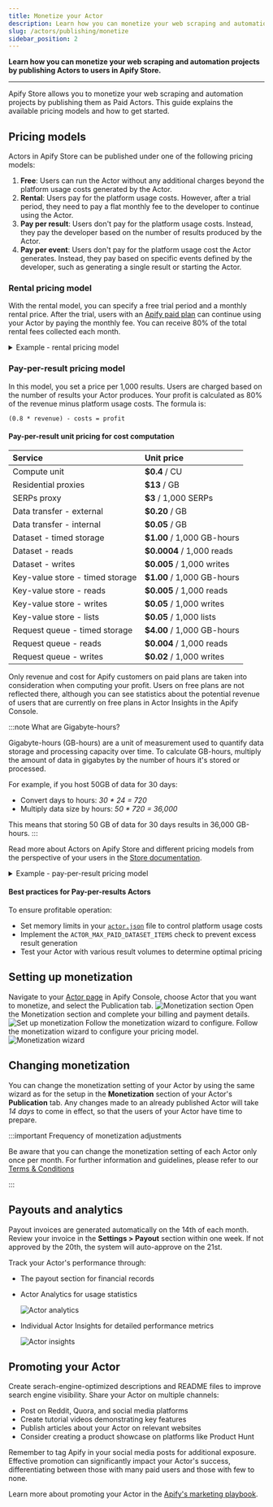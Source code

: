 ```yaml
---
title: Monetize your Actor
description: Learn how you can monetize your web scraping and automation projects by publishing Actors to users in Apify Store.
slug: /actors/publishing/monetize
sidebar_position: 2
---
```


**Learn how you can monetize your web scraping and automation projects by publishing Actors to users in Apify Store.**

---

Apify Store allows you to monetize your web scraping and automation projects by publishing them as Paid Actors. This guide explains the available pricing models and how to get started.

## Pricing models

Actors in Apify Store can be published under one of the following pricing models:

1. **Free**: Users can run the Actor without any additional charges beyond the platform usage costs generated by the Actor.
2. **Rental**: Users pay for the platform usage costs. However, after a trial period, they need to pay a flat monthly fee to the developer to continue using the Actor.
3. **Pay per result**: Users don't pay for the platform usage costs. Instead, they pay the developer based on the number of results produced by the Actor.
4. **Pay per event**: Users don't pay for the platform usage cost the Actor generates. Instead, they pay based on specific events defined by the developer, such as generating a single result or starting the Actor.

### Rental pricing model

With the rental model, you can specify a free trial period and a monthly rental price. After the trial, users with an [Apify paid plan](https://apify.com/pricing) can continue using your Actor by paying the monthly fee. You can receive 80% of the total rental fees collected each month.

<details>
    <summary>Example - rental pricing model</summary>

You make your Actor rental with 7-day free trial and then $30/month. During the first calendar month, three users start to use your Actor:

1. First user, on the Apify paid plan, starts the free trial on 15th
1. Second user, on the Apify paid plan, starts the free trial on 25th
1. Third user, on the Apify free plan, start the free trial on 20th

The first user pays their first rent 7 days after the free trial, i.e., on 22nd of the month. The second user only starts paying the rent next month. The third user is on the Apify free plan, so after the free trial ends on 27th of the month, they are not charged and cannot use the Actor further until they get a paid plan. Your profit is computed only from the first user. They were charged $30, so 80% of this goes to you, i.e., _0.8 * 30 = $24_.
</details>

### Pay-per-result pricing model

In this model, you set a price per 1,000 results. Users are charged based on the number of results your Actor produces. Your profit is calculated as 80% of the revenue minus platform usage costs. The formula is:

`(0.8 * revenue) - costs = profit`

#### Pay-per-result unit pricing for cost computation

| Service                         | Unit price                 |
|:--------------------------------|:---------------------------|
| Compute unit                    | **$0.4** / CU              |
| Residential proxies             | **$13** / GB               |
| SERPs proxy                     | **$3** / 1,000 SERPs       |
| Data transfer - external        | **$0.20** / GB             |
| Data transfer - internal        | **$0.05** / GB             |
| Dataset - timed storage         | **$1.00** / 1,000 GB-hours |
| Dataset - reads                 | **$0.0004** / 1,000 reads  |
| Dataset - writes                | **$0.005** / 1,000 writes  |
| Key-value store - timed storage | **$1.00** / 1,000 GB-hours |
| Key-value store - reads         | **$0.005** / 1,000 reads   |
| Key-value store - writes        | **$0.05** / 1,000 writes   |
| Key-value store - lists         | **$0.05** / 1,000 lists    |
| Request queue - timed storage   | **$4.00** / 1,000 GB-hours |
| Request queue - reads           | **$0.004** / 1,000 reads   |
| Request queue - writes          | **$0.02** / 1,000 writes   |

Only revenue and cost for Apify customers on paid plans are taken into consideration when computing your profit. Users on free plans are not reflected there, although you can see statistics about the potential revenue of users that are currently on free plans in Actor Insights in the Apify Console.

:::note What are Gigabyte-hours?

Gigabyte-hours (GB-hours) are a unit of measurement used to quantify data storage and processing capacity over time. To calculate GB-hours, multiply the amount of data in gigabytes by the number of hours it's stored or processed.

For example, if you host 50GB of data for 30 days:

- Convert days to hours: _30 * 24 = 720_
- Multiply data size by hours: _50 * 720 = 36,000_

This means that storing 50 GB of data for 30 days results in 36,000 GB-hours.
:::

Read more about Actors on Apify Store and different pricing models from the perspective of your users in the [Store documentation](https://docs.apify.com/platform/actors/running/actors-in-store).

<details>
<summary>Example - pay-per-result pricing model</summary>

You make your Actor pay-per-result and set the price to be $1/1,000 results. During the first month, two users on Apify paid plans use your Actor to get 50,000 and 20,000 results, costing them $50 and $20, respectively. Let's say the underlying platform usage for the first user is $5 and for the second $2. Third user, this time on Apify free plan, uses the Actor to get 5,000 results, with underlying platform usage of $0.5.

Your profit is computed only from the first two users, since they are on Apify paid plans. The revenue for the first user is $50 and for the second $20, i.e., total revenue is $70. The total underlying cost is _$5 + $2 = $7_. Since your profit is 80% of the revenue minus the cost, it would be _0.8 * 70 - 7 = $49_.
</details>

#### Best practices for Pay-per-results Actors

To ensure profitable operation:

- Set memory limits in your [`actor.json`](https://docs.apify.com/platform/actors/development/actor-definition/actor-json) file to control platform usage costs
- Implement the `ACTOR_MAX_PAID_DATASET_ITEMS` check to prevent excess result generation
- Test your Actor with various result volumes to determine optimal pricing

## Setting up monetization

Navigate to your [Actor page](https://console.apify.com/actors?tab=my) in Apify Console, choose Actor that you want to monetize, and select the Publication tab.
![Monetization section](./images/monetization-section.png)
Open the Monetization section and complete your billing and payment details.
![Set up monetization](./images/monetize_actor_set_up_monetization.png)
Follow the monetization wizard to configure. Follow the monetization wizard to configure your pricing model.
![Monetization wizard](./images/monetization_wizard.png)

## Changing monetization

You can change the monetization setting of your Actor by using the same wizard as for the setup in the **Monetization** section of your Actor's **Publication** tab. Any changes made to an already published Actor will take _14 days_ to come in effect, so that the users of your Actor have time to prepare.

:::important Frequency of monetization adjustments

Be aware that you can change the monetization setting of each Actor only once per month. For further information and guidelines, please refer to our [Terms & Conditions](https://apify.com/store-terms-and-conditions)

:::

## Payouts and analytics

Payout invoices are generated automatically on the 14th of each month. Review your invoice in the **Settings > Payout** section within one week. If not approved by the 20th, the system will auto-approve on the 21st.

Track your Actor's performance through:

- The payout section for financial records
- Actor Analytics for usage statistics

    ![Actor analytics](./images/actor_analytics.png)

- Individual Actor Insights for detailed performance metrics

    ![Actor insights](./images/actor-insights.png)

## Promoting your Actor

Create serach-engine-optimized descriptions and README files to improve search engine visibility. Share your Actor on multiple channels:

- Post on Reddit, Quora, and social media platforms
- Create tutorial videos demonstrating key features
- Publish articles about your Actor on relevant websites
- Consider creating a product showcase on platforms like Product Hunt

Remember to tag Apify in your social media posts for additional exposure. Effective promotion can significantly impact your Actor's success, differentiating between those with many paid users and those with few to none.

Learn more about promoting your Actor in the [Apify's marketing playbook](/academy/actor-marketing-playbook).


